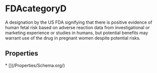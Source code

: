 # FDAcategoryD

A designation by the US FDA signifying that there is positive evidence of human fetal risk based on adverse reaction data from investigational or marketing experience or studies in humans, but potential benefits may warrant use of the drug in pregnant women despite potential risks.

## Properties

<Grid>
* [](/Properties/Schema.org/)

</Grid>

